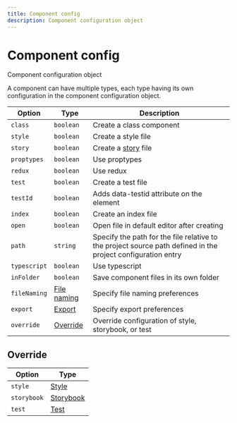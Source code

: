 ---
title: Component config
description: Component configuration object
---

# Component config

<Description>Component configuration object</Description>

A component can have multiple types, each type having its own configuration in the component configuration object.

| Option                  | Type                                            | Description                                                                                                  |
| ----------------------- | ----------------------------------------------- | ------------------------------------------------------------------------------------------------------------ |
| <code>class</code>      | <code>boolean</code>                            | Create a class component                                                                                     |
| <code>style</code>      | <code>boolean</code>                            | Create a style file                                                                                          |
| <code>story</code>      | <code>boolean</code>                            | Create a [story](https://storybook.js.org/docs/react/get-started/introduction) file                          |
| <code>proptypes</code>  | <code>boolean</code>                            | Use proptypes                                                                                                |
| <code>redux</code>      | <code>boolean</code>                            | Use redux                                                                                                    |
| <code>test</code>       | <code>boolean</code>                            | Create a test file                                                                                           |
| <code>testId</code>     | <code>boolean</code>                            | Adds data-testid attribute on the element                                                                    |
| <code>index</code>      | <code>boolean</code>                            | Create an index file                                                                                         |
| <code>open</code>       | <code>boolean</code>                            | Open file in default editor after creating                                                                   |
| <code>path</code>       | <code>string</code>                             | Specify the path for the file relative to the project source path defined in the project configuration entry |
| <code>typescript</code> | <code>boolean</code>                            | Use typescript                                                                                               |
| <code>inFolder</code>   | <code>boolean</code>                            | Save component files in its own folder                                                                       |
| <code>fileNaming</code> | [File naming](/docs/config/project#file-naming) | Specify file naming preferences                                                                              |
| <code>export</code>     | [Export](/docs/config/project#export)           | Specify export preferences                                                                                   |
| <code>override</code>   | [Override](#override)                           | Override configuration of style, storybook, or test                                                          |

## Override

| Option                 | Type                            |
| ---------------------- | ------------------------------- |
| <code>style</code>     | [Style](/docs/config/style)     |
| <code>storybook</code> | [Storybook](/docs/config/story) |
| <code>test</code>      | [Test](/docs/config/test)       |
